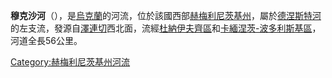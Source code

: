 '''穆克沙河'''（{{lang-uk|Мукша}}），是[[烏克蘭|烏克蘭]]的河流，位於該國西部[[赫梅利尼茨基州|赫梅利尼茨基州]]，屬於[[德涅斯特河|德涅斯特河]]的左支流，發源自[[澤連切_(杜納伊夫齊區)|澤連切]]西北面，流經[[杜納伊夫齊區|杜納伊夫齊區]]和[[卡緬涅茨-波多利斯基區|卡緬涅茨-波多利斯基區]]，河道全長56公里。

{{DEFAULTSORT:Мукша}}
[[Category:赫梅利尼茨基州河流|Category:赫梅利尼茨基州河流]]


{{Ukraine-river-stub}}